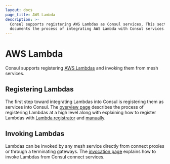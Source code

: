 ```yaml
---
layout: docs
page_title: AWS Lambda
description: >-
  Consul supports registering AWS Lambdas as Consul services. This section
  documents the process of integrating AWS Lambda with Consul services.
---
```


# AWS Lambda

Consul supports registering [AWS Lambdas](https://aws.amazon.com/lambda/) and
invoking them from mesh services.

## Registering Lambdas

The first step toward integrating Lambdas into Consul is registering them as
services into Consul. The [overview
page](/docs/lambda/registration/overview) describes the process of
registering Lambdas at a high level along with explaining how to register
Lambdas with [Lambda registrator](/docs/lambda/registration/lambda-registrator)
and [manually](/docs/lambda/registration/manual).

## Invoking Lambdas

Lambdas can be invoked by any mesh service directly from connect proxies or
through a terminating gateways. The [invocation page](/docs/lambda/invocation)
explains how to invoke Lambdas from Consul connect services.

